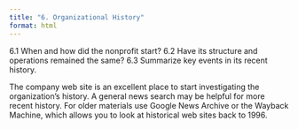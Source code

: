 ```yaml
---
title: "6. Organizational History"
format: html
---
```


6.1 When and how did the nonprofit start?
6.2 Have its structure and operations remained the same?
6.3 Summarize key events in its recent history.

The company web site is an excellent place to start investigating the organization’s history. A general news search may be helpful for more recent history. For older materials use Google News Archive or the Wayback Machine, which allows you to look at historical web sites back to 1996.